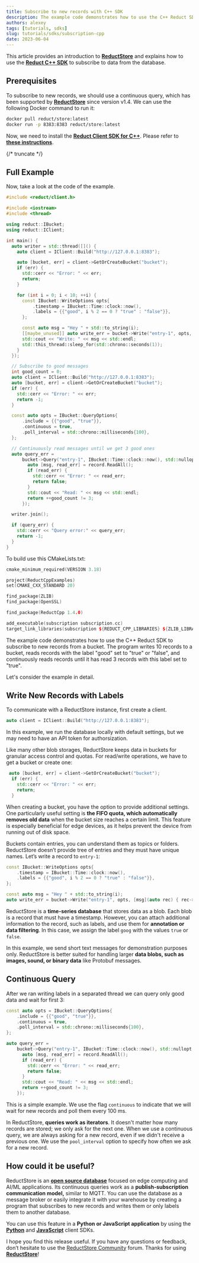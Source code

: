 ```yaml
---
title: Subscribe to new records with C++ SDK
description: The example code demonstrates how to use the C++ Reduct SDK to subscribe to new records from a bucket.
authors: alexey
tags: [tutorials, sdks]
slug: tutorials/sdks/subscription-cpp
date: 2023-06-04
---
```


This article provides an introduction to [**ReductStore**](https://www.reduct.store/) and explains how to use the [**Reduct C++ SDK**](https://github.com/reductstore/reduct-cpp) to subscribe to data from the database.

## Prerequisites

To subscribe to new records, we should use a continuous query, which has been supported by [**ReductStore**](https://www.reduct.store) since version v1.4. We can use the following Docker command to run it:

```bash
docker pull reduct/store:latest
docker run -p 8383:8383 reduct/store:latest 

```

Now, we need to install the [**Reduct Client SDK for C++**](https://github.com/reductstore/reduct-cpp). Please refer to [**these instructions**](https://cpp.reduct.store/en/latest/docs/quick-start/).

{/* truncate */}

## Full Example

Now, take a look at the code of the example.

```cpp
#include <reduct/client.h>

#include <iostream>
#include <thread>

using reduct::IBucket;
using reduct::IClient;

int main() {
  auto writer = std::thread([]() {
    auto client = IClient::Build("http://127.0.0.1:8383");

    auto [bucket, err] = client->GetOrCreateBucket("bucket");
    if (err) {
      std::cerr << "Error: " << err;
      return;
    }

    for (int i = 0; i < 10; ++i) {
      const IBucket::WriteOptions opts{
          .timestamp = IBucket::Time::clock::now(),
          .labels = {{"good", i % 2 == 0 ? "true" : "false"}},
      };

      const auto msg = "Hey " + std::to_string(i);
      [[maybe_unused]] auto write_err = bucket->Write("entry-1", opts, [msg](auto rec) { rec->WriteAll(msg); });
      std::cout << "Write: " << msg << std::endl;
      std::this_thread::sleep_for(std::chrono::seconds(1));
    }
  });

  // Subscribe to good messages
  int good_count = 0;
  auto client = IClient::Build("http://127.0.0.1:8383");
  auto [bucket, err] = client->GetOrCreateBucket("bucket");
  if (err) {
    std::cerr << "Error: " << err;
    return -1;
  }

  const auto opts = IBucket::QueryOptions{
      .include = {{"good", "true"}},
      .continuous = true,
      .poll_interval = std::chrono::milliseconds{100},
  };

  // Continuously read messages until we get 3 good ones
  auto query_err =
      bucket->Query("entry-1", IBucket::Time::clock::now(), std::nullopt, opts, [&good_count](auto &&record) {
        auto [msg, read_err] = record.ReadAll();
        if (read_err) {
          std::cerr << "Error: " << read_err;
          return false;
        }
        std::cout << "Read: " << msg << std::endl;
        return ++good_count != 3;
      });

  writer.join();

  if (query_err) {
    std::cerr << "Query error:" << query_err;
    return -1;
  }
}
```

To build use this CMakeLists.txt:

```cpp
cmake_minimum_required(VERSION 3.18)

project(ReductCppExamples)
set(CMAKE_CXX_STANDARD 20)

find_package(ZLIB)
find_package(OpenSSL)

find_package(ReductCpp 1.4.0)

add_executable(subscription subscription.cc)
target_link_libraries(subscription ${REDUCT_CPP_LIBRARIES} ${ZLIB_LIBRARIES} OpenSSL::SSL OpenSSL::Crypto)
```

The example code demonstrates how to use the C++ Reduct SDK to subscribe to new records from a bucket. The program writes 10 records to a bucket, reads records with the label "good" set to "true" or "false", and continuously reads records until it has read 3 records with this label set to "true".

Let's consider the example in detail.

## Write New Records with Labels

To communicate with a ReductStore instance, first create a client.

```cpp
auto client = IClient::Build("http://127.0.0.1:8383");

```

In this example, we run the database locally with default settings, but we may need to have an API token for authorsization.

Like many other blob storages, ReductStore keeps data in buckets for granular access control and quotas. For read/write operations, we have to get a bucket or create one:

```cpp
 auto [bucket, err] = client->GetOrCreateBucket("bucket");
  if (err) {
    std::cerr << "Error: " << err;
    return;
  }
```

When creating a bucket, you have the option to provide additional settings. One particularly useful setting is **the FIFO quota, which automatically removes old data** when the bucket size reaches a certain limit. This feature is especially beneficial for edge devices, as it helps prevent the device from running out of disk space.

Buckets contain entries, you can understand them as topics or folders. ReductStore doesn’t provide tree of entries and they must have unique names. Let’s write a record to `entry-1`:

```cpp
const IBucket::WriteOptions opts{
    .timestamp = IBucket::Time::clock::now(),
    .labels = {{"good", i % 2 == 0 ? "true" : "false"}},
};

const auto msg = "Hey " + std::to_string(i);
auto write_err = bucket->Write("entry-1", opts, [msg](auto rec) { rec->WriteAll(msg); });

```

ReductStore is a **time-series database** that stores data as a blob. Each blob is a record that must have a timestamp. However, you can attach additional information to the record, such as labels, and use them for **annotation or data filtering**. In this case, we assign the label `goog` with the values `true` or `false`.

In this example, we send short text messages for demonstration purposes only. ReductStore is better suited for handling larger **data blobs, such as images, sound, or binary data** like Protobuf messages.

## Continuous Query

After we ran writing labels in a separated thread we can query only good data and wait for first 3:

```cpp
const auto opts = IBucket::QueryOptions{
    .include = {{"good", "true"}},
    .continuous = true,
    .poll_interval = std::chrono::milliseconds{100},
};

auto query_err =
    bucket->Query("entry-1", IBucket::Time::clock::now(), std::nullopt, opts, [&good_count](auto &&record) {
      auto [msg, read_err] = record.ReadAll();
      if (read_err) {
        std::cerr << "Error: " << read_err;
        return false;
      }
      std::cout << "Read: " << msg << std::endl;
      return ++good_count != 3;
    });
```

This is a simple example. We use the flag `continuous` to indicate that we will wait for new records and poll them every 100 ms.

In ReductStore, **queries work as iterators**. It doesn't matter how many records are stored; we only ask for the next one. When we use a continuous query, we are always asking for a new record, even if we didn't receive a previous one. We use the `pool_interval` option to specify how often we ask for a new record.

## How could it be useful?

ReductStore is an [**open source database**](https://github.com/reductstore/reductstore) focused on edge computing and AI/ML applications. Its continuous queries work as a **publish-subscription communication model,** similar to MQTT. You can use the database as a message broker or easily integrate it with your warehouse by creating a program that subscribes to new records and writes them or only labels them to another database.

You can use this feature in a **Python or JavaScript application** by using the [**Python**](https://github.com/reductstore/reduct-py) and [**JavaScript**](https://github.com/reductstore/reduct-js) client SDKs.

I hope you find this release useful. If you have any questions or feedback, don’t hesitate to use the [ReductStore Community](https://community.reduct.store) forum.
Thanks for using [**ReductStore**](https://www.reduct.store/)!